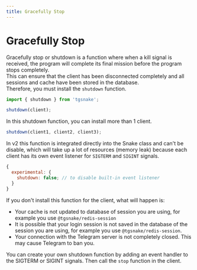 ```yaml
---
title: Gracefully Stop
---
```


# Gracefully Stop

Gracefully stop or shutdown is a function where when a kill signal is received, the program will complete its final mission before the program stops completely.  
This can ensure that the client has been disconnected completely and all sessions and cache have been stored in the database.  
Therefore, you must install the `shutdown` function.

```ts
import { shutdown } from 'tgsnake';

shutdown(client);
```

In this shutdown function, you can install more than 1 client.

```ts
shutdown(client1, client2, client3);
```

In v2 this function is integrated directly into the Snake class and can't be disable, which will take up a lot of resources (memory leak) because each client has its own event listener for `SIGTERM` and `SIGINT` signals.

```js filename="tgsnake.config.js"
{
  experimental: {
    shutdown: false; // to disable built-in event listener
  }
}
```

If you don't install this function for the client, what will happen is:

- Your cache is not updated to database of session you are using, for example you use `@tgsnake/redis-session`
- It is possible that your login session is not saved in the database of the session you are using, for example you use `@tgsnake/redis-session`.
- Your connection with the Telegram server is not completely closed. This may cause Telegram to ban you.

You can create your own shutdown function by adding an event handler to the SIGTERM or SIGINT signals. Then call the `stop` function in the client.
